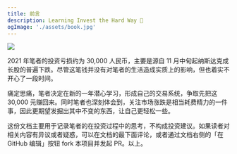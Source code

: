 ```yaml
---
title: 前言
description: Learning Invest the Hard Way 💸
ogImage: './assets/book.jpg'
---
```


<img src="./assets/book.jpg" class="book-image box-shadow" />

2021 年笔者的投资亏损约为 30,000 人民币，主要是源自 11 月中旬起纳斯达克成长股的普遍下跌。尽管这笔钱并没有对笔者的生活造成实质上的影响，但也着实不开心了一段时间。

痛定思痛，笔者决定在新的一年潜心学习，形成自己的交易系统，争取先把这 30,000 元赚回来。同时笔者也深刻体会到，关注市场涨跌是相当耗费精力的一件事，因此更期望发掘出其中不变的东西，让自己更轻松一些。

这份文档主要用于记录笔者的在投资过程中的思考，不构成投资建议。如果读者对相关内容有异议或者疑惑，可以在文档的最下面评论，或者通过文档右侧的「在 GitHub 编辑」按钮 fork 本项目并发起 PR。以上。
